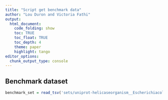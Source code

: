 ```yaml
---
title: "Script get benchmark data"
author: "Lou Duron and Victoria Fathi"
output:
  html_document:
    code_folding: show
    toc: TRUE
    toc_float: TRUE
    toc_depth: 4
    theme: paper
    highlight: tango
editor_options: 
  chunk_output_type: console
---
```


## Benchmark dataset
```r
benchmark_set = read_tsv('sets/uniprot-helicaseorganism__EscherichiacolistrainK12ECOLI--.tab')
```
